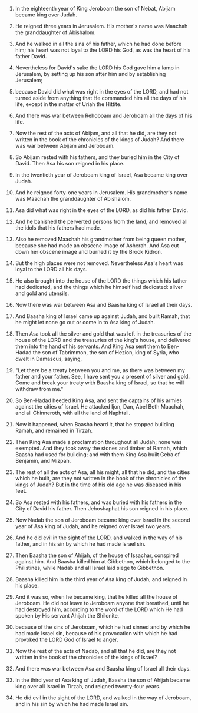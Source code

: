 
1. In the eighteenth year of King Jeroboam the son of Nebat, Abijam became king over Judah.

2. He reigned three years in Jerusalem. His mother's name was Maachah the granddaughter of Abishalom.

3. And he walked in all the sins of his father, which he had done before him; his heart was not loyal to the LORD his God, as was the heart of his father David.

4. Nevertheless for David's sake the LORD his God gave him a lamp in Jerusalem, by setting up his son after him and by establishing Jerusalem;

5. because David did what was right in the eyes of the LORD, and had not turned aside from anything that He commanded him all the days of his life, except in the matter of Uriah the Hittite.

6. And there was war between Rehoboam and Jeroboam all the days of his life.

7. Now the rest of the acts of Abijam, and all that he did, are they not written in the book of the chronicles of the kings of Judah? And there was war between Abijam and Jeroboam.

8. So Abijam rested with his fathers, and they buried him in the City of David. Then Asa his son reigned in his place.

9. In the twentieth year of Jeroboam king of Israel, Asa became king over Judah.

10. And he reigned forty-one years in Jerusalem. His grandmother's name was Maachah the granddaughter of Abishalom.

11. Asa did what was right in the eyes of the LORD, as did his father David.

12. And he banished the perverted persons from the land, and removed all the idols that his fathers had made.

13. Also he removed Maachah his grandmother from being queen mother, because she had made an obscene image of Asherah. And Asa cut down her obscene image and burned it by the Brook Kidron.

14. But the high places were not removed. Nevertheless Asa's heart was loyal to the LORD all his days.

15. He also brought into the house of the LORD the things which his father had dedicated, and the things which he himself had dedicated: silver and gold and utensils.

16. Now there was war between Asa and Baasha king of Israel all their days.

17. And Baasha king of Israel came up against Judah, and built Ramah, that he might let none go out or come in to Asa king of Judah.

18. Then Asa took all the silver and gold that was left in the treasuries of the house of the LORD and the treasuries of the king's house, and delivered them into the hand of his servants. And King Asa sent them to Ben-Hadad the son of Tabrimmon, the son of Hezion, king of Syria, who dwelt in Damascus, saying,

19. "Let there be a treaty between you and me, as there was between my father and your father. See, I have sent you a present of silver and gold. Come and break your treaty with Baasha king of Israel, so that he will withdraw from me."

20. So Ben-Hadad heeded King Asa, and sent the captains of his armies against the cities of Israel. He attacked Ijon, Dan, Abel Beth Maachah, and all Chinneroth, with all the land of Naphtali.

21. Now it happened, when Baasha heard it, that he stopped building Ramah, and remained in Tirzah.

22. Then King Asa made a proclamation throughout all Judah; none was exempted. And they took away the stones and timber of Ramah, which Baasha had used for building; and with them King Asa built Geba of Benjamin, and Mizpah.

23. The rest of all the acts of Asa, all his might, all that he did, and the cities which he built, are they not written in the book of the chronicles of the kings of Judah? But in the time of his old age he was diseased in his feet.

24. So Asa rested with his fathers, and was buried with his fathers in the City of David his father. Then Jehoshaphat his son reigned in his place.

25. Now Nadab the son of Jeroboam became king over Israel in the second year of Asa king of Judah, and he reigned over Israel two years.

26. And he did evil in the sight of the LORD, and walked in the way of his father, and in his sin by which he had made Israel sin.

27. Then Baasha the son of Ahijah, of the house of Issachar, conspired against him. And Baasha killed him at Gibbethon, which belonged to the Philistines, while Nadab and all Israel laid siege to Gibbethon.

28. Baasha killed him in the third year of Asa king of Judah, and reigned in his place.

29. And it was so, when he became king, that he killed all the house of Jeroboam. He did not leave to Jeroboam anyone that breathed, until he had destroyed him, according to the word of the LORD which He had spoken by His servant Ahijah the Shilonite,

30. because of the sins of Jeroboam, which he had sinned and by which he had made Israel sin, because of his provocation with which he had provoked the LORD God of Israel to anger.

31. Now the rest of the acts of Nadab, and all that he did, are they not written in the book of the chronicles of the kings of Israel?

32. And there was war between Asa and Baasha king of Israel all their days.

33. In the third year of Asa king of Judah, Baasha the son of Ahijah became king over all Israel in Tirzah, and reigned twenty-four years.

34. He did evil in the sight of the LORD, and walked in the way of Jeroboam, and in his sin by which he had made Israel sin.


